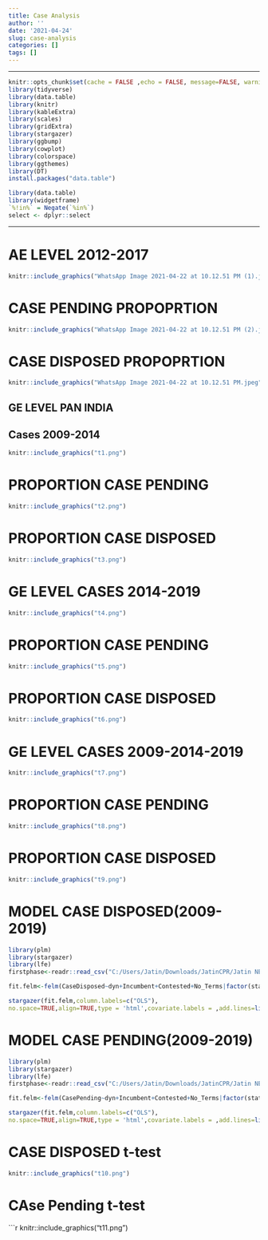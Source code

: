 ```yaml
---
title: Case Analysis
author: ''
date: '2021-04-24'
slug: case-analysis
categories: []
tags: []
---
```


---

```r
knitr::opts_chunk$set(cache = FALSE ,echo = FALSE, message=FALSE, warning = FALSE,fig.width = 16/2, fig.height = 9/2)
library(tidyverse)
library(data.table)
library(knitr)
library(kableExtra)
library(scales)
library(gridExtra)
library(stargazer)
library(ggbump)
library(cowplot)
library(colorspace)
library(ggthemes)
library(DT)
install.packages("data.table")

library(data.table)
library(widgetframe)
`%!in%` = Negate(`%in%`)
select <- dplyr::select
```
---
# AE LEVEL 2012-2017
```r
knitr::include_graphics("WhatsApp Image 2021-04-22 at 10.12.51 PM (1).jpeg")
```

# CASE PENDING PROPOPRTION
```r
knitr::include_graphics("WhatsApp Image 2021-04-22 at 10.12.51 PM (2).jpeg")
```

# CASE DISPOSED PROPOPRTION
```r
knitr::include_graphics("WhatsApp Image 2021-04-22 at 10.12.51 PM.jpeg")
```

## GE LEVEL PAN INDIA
## Cases 2009-2014

```r
knitr::include_graphics("t1.png")
```

# PROPORTION CASE PENDING
```r
knitr::include_graphics("t2.png")
```

# PROPORTION CASE DISPOSED
```r
knitr::include_graphics("t3.png")
```

# GE LEVEL CASES 2014-2019
```r
knitr::include_graphics("t4.png")
```

# PROPORTION CASE PENDING
```r
knitr::include_graphics("t5.png")
```

# PROPORTION CASE DISPOSED
```r
knitr::include_graphics("t6.png")
```

# GE LEVEL CASES 2009-2014-2019
```r
knitr::include_graphics("t7.png")
```

# PROPORTION CASE PENDING
```r
knitr::include_graphics("t8.png")
```



# PROPORTION CASE DISPOSED
```r
knitr::include_graphics("t9.png")
```

# MODEL CASE DISPOSED(2009-2019)



```r
library(plm)
library(stargazer)
library(lfe)
firstphase<-readr::read_csv("C:/Users/Jatin/Downloads/JatinCPR/Jatin NEW CPR/adr talha/crimetcpd.csv")

fit.felm<-felm(CaseDisposed~dyn+Incumbent+Contested+No_Terms|factor(state_name)+factor(Year_y),data=firstphase)

stargazer(fit.felm,column.labels=c("OLS"),
no.space=TRUE,align=TRUE,type = 'html',covariate.labels = ,add.lines=list(c('Year fixed effects', 'Yes','Yes','Yes'),c('State Fixed Effects', 'Yes','Yes','Yes')))
```
# MODEL CASE PENDING(2009-2019)



```r
library(plm)
library(stargazer)
library(lfe)
firstphase<-readr::read_csv("C:/Users/Jatin/Downloads/JatinCPR/Jatin NEW CPR/adr talha/crimetcpd.csv")

fit.felm<-felm(CasePending~dyn+Incumbent+Contested+No_Terms|factor(state_name)+factor(Year_y),data=firstphase)

stargazer(fit.felm,column.labels=c("OLS"),
no.space=TRUE,align=TRUE,type = 'html',covariate.labels = ,add.lines=list(c('Year fixed effects', 'Yes','Yes','Yes'),c('State Fixed Effects', 'Yes','Yes','Yes')))
```

# CASE DISPOSED t-test
```r
knitr::include_graphics("t10.png")
```

# CAse Pending t-test
```r
knitr::include_graphics("t11.png")

